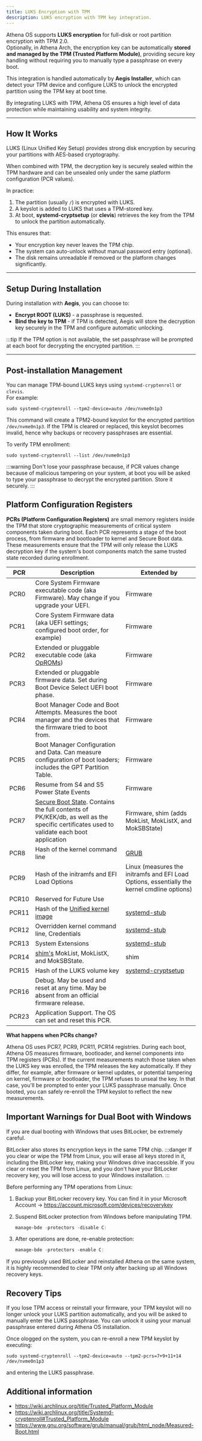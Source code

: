 ```yaml
---
title: LUKS Encryption with TPM
description: LUKS encryption with TPM key integration.
---
```


Athena OS supports **LUKS encryption** for full-disk or root partition encryption with TPM 2.0.  
Optionally, in Athena Arch, the encryption key can be automatically **stored and managed by the TPM (Trusted Platform Module)**, providing secure key handling without requiring you to manually type a passphrase on every boot.

This integration is handled automatically by **Aegis Installer**, which can detect your TPM device and configure LUKS to unlock the encrypted partition using the TPM key at boot time.

By integrating LUKS with TPM, Athena OS ensures a high level of data protection while maintaining usability and system integrity.

---

## How It Works

LUKS (Linux Unified Key Setup) provides strong disk encryption by securing your partitions with AES-based cryptography.

When combined with TPM, the decryption key is securely sealed within the TPM hardware and can be unsealed only under the same platform configuration (PCR values).

In practice:

1. The partition (usually `/`) is encrypted with LUKS.
2. A keyslot is added to LUKS that uses a TPM-stored key.
3. At boot, **systemd-cryptsetup** (or **clevis**) retrieves the key from the TPM to unlock the partition automatically.

This ensures that:
- Your encryption key never leaves the TPM chip.
- The system can auto-unlock without manual password entry (optional).
- The disk remains unreadable if removed or the platform changes significantly.

---

## Setup During Installation

During installation with **Aegis**, you can choose to:
- **Encrypt ROOT (LUKS)** - a passphrase is requested.
- **Bind the key to TPM** - if TPM is detected, Aegis will store the decryption key securely in the TPM and configure automatic unlocking.

:::tip
If the TPM option is not available, the set passphrase will be prompted at each boot for decrypting the encrypted partition.
:::

---

## Post-installation Management

You can manage TPM-bound LUKS keys using `systemd-cryptenroll` or `clevis`.  
For example:

```shell
sudo systemd-cryptenroll --tpm2-device=auto /dev/nvme0n1p3
```

This command will create a TPM2-bound keyslot for the encrypted partition `/dev/nvme0n1p3`.
If the TPM is cleared or replaced, this keyslot becomes invalid, hence why backups or recovery passphrases are essential.

To verify TPM enrollment:
```shell
sudo systemd-cryptenroll --list /dev/nvme0n1p3
```

:::warning
Don't lose your passphrase because, if PCR values change because of malicious tampering on your system, at boot you will be asked to type your passphrase to decrypt the encrypted partition. Store it securely.
:::

## Platform Configuration Registers

**PCRs (Platform Configuration Registers)** are small memory registers inside the TPM that store cryptographic measurements of critical system components taken during boot.
Each PCR represents a stage of the boot process, from firmware and bootloader to kernel and Secure Boot data.
These measurements ensure that the TPM will only release the LUKS decryption key if the system's boot components match the same trusted state recorded during enrollment.

| PCR | Description | Extended by |
| --- | ----------- | ----------- |
| PCR0 | Core System Firmware executable code (aka Firmware). May change if you upgrade your UEFI.  | Firmware |
| PCR1 | Core System Firmware data (aka UEFI settings; configured boot order, for example)  | Firmware |
| PCR2 | Extended or pluggable executable code (aka [OpROMs](https://en.wikipedia.org/wiki/Option_ROM))  | Firmware |
| PCR3 | Extended or pluggable firmware data. Set during Boot Device Select UEFI boot phase.  | Firmware |
| PCR4 | Boot Manager Code and Boot Attempts. Measures the boot manager and the devices that the firmware tried to boot from.  | Firmware |
| PCR5 | Boot Manager Configuration and Data. Can measure configuration of boot loaders; includes the GPT Partition Table.  | Firmware |
| PCR6 | Resume from S4 and S5 Power State Events  | Firmware |
| PCR7 | [Secure Boot State](https://superuser.com/questions/1640985/how-to-enable-bitlocker-when-booting-windows-10-from-a-non-microsoft-boot-manage). Contains the full contents of PK/KEK/db, as well as the specific certificates used to validate each boot application | Firmware, shim (adds MokList, MokListX, and MokSBState)  |
| PCR8 | Hash of the kernel command line  | [GRUB](https://lists.gnu.org/archive/html/grub-devel/2017-07/msg00003.html) |
| PCR9 | Hash of the initramfs and EFI Load Options  | Linux (measures the initramfs and EFI Load Options, essentially the kernel cmdline options)  |
| PCR10 | Reserved for Future Use  |  |
| PCR11 | Hash of the [Unified kernel image](https://wiki.archlinux.org/title/Unified_kernel_image) | [systemd-stub](https://man.archlinux.org/man/systemd-stub.7) |
| PCR12 | Overridden kernel command line, Credentials  | [systemd-stub](https://man.archlinux.org/man/systemd-stub.7) |
| PCR13 | System Extensions  | [systemd-stub](https://man.archlinux.org/man/systemd-stub.7) |
| PCR14 | [shim's](https://github.com/rhboot/shim/blob/main/README.tpm) MokList, MokListX, and MokSBState. | shim |
| PCR15 | Hash of the LUKS volume key | [systemd-cryptsetup](https://systemd.io/TPM2_PCR_MEASUREMENTS/#pcr-measurements-made-by-systemd-cryptsetup-userspace) |
| PCR16 | Debug. May be used and reset at any time. May be absent from an official firmware release.  |  |
| PCR23 | Application Support. The OS can set and reset this PCR.  |  |

**What happens when PCRs change?**

Athena OS uses PCR7, PCR9, PCR11, PCR14 registries. During each boot, Athena OS measures firmware, bootloader, and kernel components into TPM registers (PCRs). If the current measurements match those taken when the LUKS key was enrolled, the TPM releases the key automatically. If they differ, for example, after firmware or kernel updates, or potential tampering on kernel, firmware or bootloader, the TPM refuses to unseal the key. In that case, you'll be prompted to enter your LUKS passphrase manually. Once booted, you can safely re-enroll the TPM keyslot to reflect the new measurements.

## Important Warnings for Dual Boot with Windows

If you are dual booting with Windows that uses BitLocker, be extremely careful.

BitLocker also stores its encryption keys in the same TPM chip.
:::danger
If you clear or wipe the TPM from Linux, you will erase all keys stored in it, including the BitLocker key, making your Windows drive inaccessible.
If you clear or reset the TPM from Linux, and you don't have your BitLocker recovery key, you will lose access to your Windows installation.
:::

Before performing any TPM operations from Linux:

1. Backup your BitLocker recovery key.
   You can find it in your Microsoft Account → https://account.microsoft.com/devices/recoverykey

2. Suspend BitLocker protection from Windows before manipulating TPM.
   ```powershell
   manage-bde -protectors -disable C:
   ```

3. After operations are done, re-enable protection:
   ```powershell
   manage-bde -protectors -enable C:
   ```

If you previously used BitLocker and reinstalled Athena on the same system, it is highly recommended to clear TPM only after backing up all Windows recovery keys.

## Recovery Tips

If you lose TPM access or reinstall your firmware, your TPM keyslot will no longer unlock your LUKS partition automatically, and you will be asked to manually enter the LUKS passphrase.
You can unlock it using your manual passphrase entered during Athena OS installation.

Once ologged on the system, you can re-enroll a new TPM keyslot by executing:
```shell
sudo systemd-cryptenroll --tpm2-device=auto --tpm2-pcrs=7+9+11+14 /dev/nvme0n1p3
```
and entering the LUKS passphrase.

## Additional information
* https://wiki.archlinux.org/title/Trusted_Platform_Module
* https://wiki.archlinux.org/title/Systemd-cryptenroll#Trusted_Platform_Module
* https://www.gnu.org/software/grub/manual/grub/html_node/Measured-Boot.html

<ImageComponent />